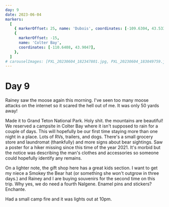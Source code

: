 ```yaml
---
day: 9
date: 2023-06-04
markers:
  [
    { markerOffset: 25, name: 'Dubois', coordinates: [-109.6304, 43.5336] },
    {
      markerOffset: -15,
      name: 'Colter Bay',
      coordinates: [-110.6408, 43.9047],
    },
  ]
# carouselImages: [PXL_20230604_182347801.jpg, PXL_20230604_183049759.jpg]
---
```


# Day 9

Rainey saw the moose again this morning. I've seen too many moose attacks on the internet so it scared the hell out of me. It was only 50 yards away!

Made it to Grand Teton National Park. Holy shit. the mountains are beautiful! We reserved a campsite in Colter Bay where it isn't supposed to rain for a couple of days. This will hopefully be our first time staying more than one night in a place. Lots of RVs, trailers, and dogs. There's a small grocery store and laundromat (thankfully) and more signs about bear sightings. Saw a poster for a hiker missing since this time of the year 2021. It's morbid but the notice was describing the man's clothes and accessories so someone could hopefully identify any remains.

On a lighter note, the gift shop here has a great kids section. I want to get my niece a Smokey the Bear hat (or something she won't outgrow in three days.) and Rainey and I are buying souvenirs for the second time on this trip. Why yes, we do need a fourth Nalgene. Enamel pins and stickers? Enchante.

Had a small camp fire and it was lights out at 10pm.
